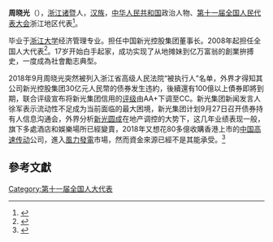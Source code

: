 {{otheruses}}
'''周晓光'''（{{bd|1962年||}}），[[浙江|浙江]][[诸暨|诸暨]]人，[[汉族|汉族]]，[[中华人民共和国|中华人民共和国]]政治人物、[[第十一届全国人民代表大会|第十一届全国人民代表大会]]浙江地区代表<ref>{{cite web|author=新华网|title=第十一届全国人大代表|url=http://news.xinhuanet.com/ziliao/2008-03/03/content_7708230.htm?node=36628|publisher=新华网|accessdate=2014-01-07|archive-date=2014-01-10|archive-url=https://web.archive.org/web/20140110211415/http://news.xinhuanet.com/ziliao/2008-03/03/content_7708230.htm?node=36628|dead-url=no}}</ref>。

毕业于[[浙江大学|浙江大学]]经济管理专业。担任中国新光控股集团董事长。2008年起担任全国人大代表<ref>{{cite news|title=全国人大代表信息-周晓光|url=http://210.82.31.1:8084/delegate/viewDelegate.action?dbid=110917|accessdate=2013-04-05|newspaper=全国人大网|archive-url=https://web.archive.org/web/20140529085044/http://www.npc.gov.cn/delegate/viewDelegate.action?dbid=110917|archive-date=2014-05-29|dead-url=yes}}</ref>。17岁开始白手起家，成功实现了从地摊妹到亿万富翁的創業拚搏史，一度成為社會勵志典型。

2018年9月周晓光突然被列入浙江省高级人民法院“被执行人”名单，外界才得知其公司新光控股集团30亿元人民幣的债券发生违約，後續還有100億以上債券即將到期，联合评级宣布将新光集团信用的[[信用評級|评级]]由AA+下调至CC。新光集团新闻发言人徐军表示流动性不足成为当前面临的最大困境，新光集团计划9月27日召开债券持有人信息沟通会，外界分析[[新光圆成|新光圆成]]在地产调控的大势下，这几年业绩表现一般，旗下多處酒店和娛樂場所已經變賣，2018年又想花80多億收購香港上市的[[中国高速传动|中国高速传动]]公司，進入[[風力發電|風力發電]]市場，然而資金來源已經不是其能承受。<ref>{{Cite web |url=http://money.cnfol.com/licaizixun/20180928/26908997.shtml |title=女首富30億違約被執行 東方財富網 2018-09-28 |access-date=2018-09-28 |archive-url=https://web.archive.org/web/20180928034456/http://money.cnfol.com/licaizixun/20180928/26908997.shtml |archive-date=2018-09-28 |dead-url=yes }}</ref>

==參考文獻==
{{reflist}}
[[Category:第十一届全国人大代表|Category:第十一届全国人大代表]]